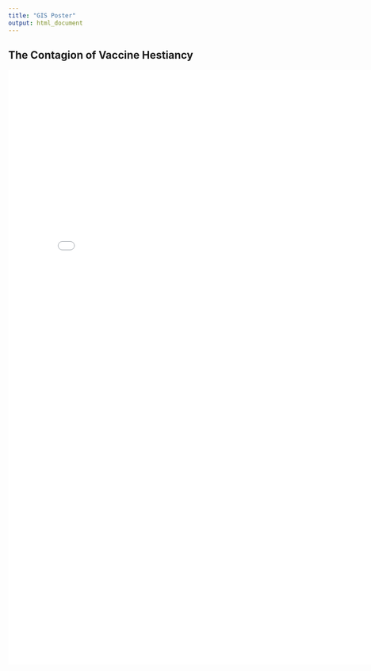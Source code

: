 ```yaml
---
title: "GIS Poster"
output: html_document
---
```


## The Contagion of Vaccine Hestiancy

![](Images/alh2233_poster2.pdf){width=800px height=1200px}
